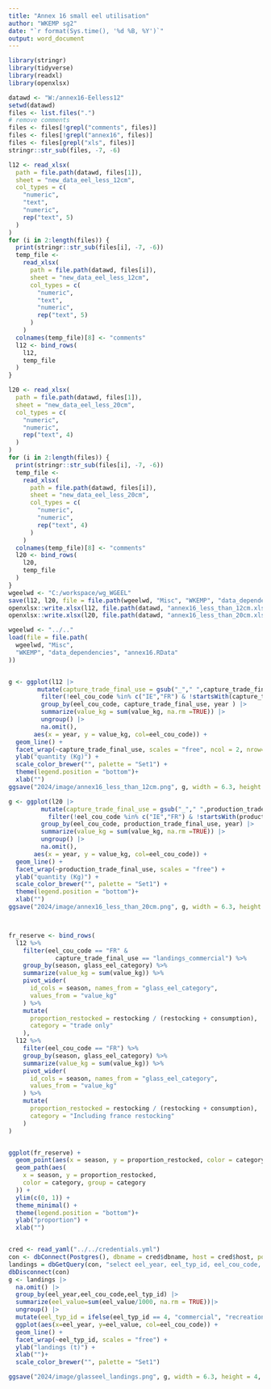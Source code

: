 ```yaml
---
title: "Annex 16 small eel utilisation"
author: "WKEMP sg2"
date: "`r format(Sys.time(), '%d %B, %Y')`"
output: word_document
---
```



```r
library(stringr)
library(tidyverse)
library(readxl)
library(openxlsx)
```
```r
datawd <- "W:/annex16-Eelless12"
setwd(datawd)
files <- list.files(".")
# remove comments
files <- files[!grepl("comments", files)]
files <- files[!grepl("annex16", files)]
files <- files[grepl("xls", files)]
stringr::str_sub(files, -7, -6)

l12 <- read_xlsx(
  path = file.path(datawd, files[1]),
  sheet = "new_data_eel_less_12cm",
  col_types = c(
    "numeric",
    "text",
    "numeric",
    rep("text", 5)
  )
)
for (i in 2:length(files)) {
  print(stringr::str_sub(files[i], -7, -6))
  temp_file <-
    read_xlsx(
      path = file.path(datawd, files[i]),
      sheet = "new_data_eel_less_12cm",
      col_types = c(
        "numeric",
        "text",
        "numeric",
        rep("text", 5)
      )
    )
  colnames(temp_file)[8] <- "comments"
  l12 <- bind_rows(
    l12,
    temp_file
  )
}

l20 <- read_xlsx(
  path = file.path(datawd, files[1]),
  sheet = "new_data_eel_less_20cm",
  col_types = c(
    "numeric",
    "numeric",
    rep("text", 4)
  )
)
for (i in 2:length(files)) {
  print(stringr::str_sub(files[i], -7, -6))
  temp_file <-
    read_xlsx(
      path = file.path(datawd, files[i]),
      sheet = "new_data_eel_less_20cm",
      col_types = c(
        "numeric",
        "numeric",
        rep("text", 4)
      )
    )
  colnames(temp_file)[8] <- "comments"
  l20 <- bind_rows(
    l20,
    temp_file
  )
}
wgeelwd <- "C:/workspace/wg_WGEEL"
save(l12, l20, file = file.path(wgeelwd, "Misc", "WKEMP", "data_dependencies", "annex16.RData"))
openxlsx::write.xlsx(l12, file.path(datawd, "annex16_less_than_12cm.xlsx"))
openxlsx::write.xlsx(l20, file.path(datawd, "annex16_less_than_20cm.xlsx"))
```


```r
wgeelwd <- "../.."
load(file = file.path(
  wgeelwd, "Misc",
  "WKEMP", "data_dependencies", "annex16.RData"
))


g <- ggplot(l12 |> 
        mutate(capture_trade_final_use = gsub("_"," ",capture_trade_final_use)) |>
         filter(!eel_cou_code %in% c("IE","FR") & !startsWith(capture_trade_final_use, "landings")) |>
         group_by(eel_cou_code, capture_trade_final_use, year ) |>
         summarize(value_kg = sum(value_kg, na.rm =TRUE)) |>
         ungroup() |>
         na.omit(),
       aes(x = year, y = value_kg, col=eel_cou_code)) +
  geom_line() +
  facet_wrap(~capture_trade_final_use, scales = "free", ncol = 2, nrow=3) +
  ylab("quantity (Kg)") +
  scale_color_brewer("", palette = "Set1") +
  theme(legend.position = "bottom")+
  xlab("")
ggsave("2024/image/annex16_less_than_12cm.png", g, width = 6.3, height = 6.3, units = "in", dpi = 300)

g <- ggplot(l20 |> 
         mutate(capture_trade_final_use = gsub("_"," ",production_trade_final_use)) |>
           filter(!eel_cou_code %in% c("IE","FR") & !startsWith(production_trade_final_use, "trade")) |>
         group_by(eel_cou_code, production_trade_final_use, year) |>
         summarize(value_kg = sum(value_kg, na.rm =TRUE)) |>
         ungroup() |>
         na.omit(),
       aes(x = year, y = value_kg, col=eel_cou_code)) +
  geom_line() +
  facet_wrap(~production_trade_final_use, scales = "free") +
  ylab("quantity (Kg)") +
  scale_color_brewer("", palette = "Set1") +
  theme(legend.position = "bottom")+
  xlab("")
ggsave("2024/image/annex16_less_than_20cm.png", g, width = 6.3, height = 4, units = "in", dpi = 300)



fr_reserve <- bind_rows(
  l12 %>%
    filter(eel_cou_code == "FR" &
             capture_trade_final_use == "landings_commercial") %>%
    group_by(season, glass_eel_category) %>%
    summarize(value_kg = sum(value_kg)) %>%
    pivot_wider(
      id_cols = season, names_from = "glass_eel_category",
      values_from = "value_kg"
    ) %>%
    mutate(
      proportion_restocked = restocking / (restocking + consumption),
      category = "trade only"
    ),
  l12 %>%
    filter(eel_cou_code == "FR") %>%
    group_by(season, glass_eel_category) %>%
    summarize(value_kg = sum(value_kg)) %>%
    pivot_wider(
      id_cols = season, names_from = "glass_eel_category",
      values_from = "value_kg"
    ) %>%
    mutate(
      proportion_restocked = restocking / (restocking + consumption),
      category = "Including france restocking"
    )
)


ggplot(fr_reserve) +
  geom_point(aes(x = season, y = proportion_restocked, color = category)) +
  geom_path(aes(
    x = season, y = proportion_restocked,
    color = category, group = category
  )) +
  ylim(c(0, 1)) +
  theme_minimal() +
  theme(legend.position = "bottom")+
  ylab("proportion") +
  xlab("")



```


```r
cred <- read_yaml("../../credentials.yml")
con <- dbConnect(Postgres(), dbname = cred$dbname, host = cred$host, port = cred$port, user = cred$user, password = cred$password)
landings = dbGetQuery(con, "select eel_year, eel_typ_id, eel_cou_code, eel_value from datawg.t_eelstock_eel where eel_typ_id in (4,6) and eel_qal_id in (1,2,4) and eel_year >=2007 and eel_lfs_code='G'")
dbDisconnect(con)
g <- landings |>
  na.omit() |>
  group_by(eel_year,eel_cou_code,eel_typ_id) |>
  summarize(eel_value=sum(eel_value/1000, na.rm = TRUE))|>
  ungroup() |>
  mutate(eel_typ_id = ifelse(eel_typ_id == 4, "commercial", "recreational")) |>
  ggplot(aes(x=eel_year, y=eel_value, col=eel_cou_code)) +
  geom_line() +
  facet_wrap(~eel_typ_id, scales = "free") +
  ylab("landings (t)") +
  xlab("")+
  scale_color_brewer("", palette = "Set1") 

ggsave("2024/image/glasseel_landings.png", g, width = 6.3, height = 4, units = "in", dpi = 300)


```
